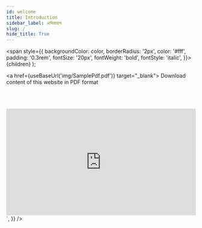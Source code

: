 ```yaml
---
id: welcome
title: Introduction
sidebar_label: अभिवादन
slug: /
hide_title: True
---
```



  <span
    style={{
      backgroundColor: color,
      borderRadius: '2px',
      color: '#fff',
      padding: '0.3rem',
      fontSize: '20px',
      fontWeight: 'bold',
      fontStyle: 'italic',
    }}>
    {children}
  </span>
);

<a href={useBaseUrl('img/SamplePdf.pdf')} target="_blank">
 <Highlight color="#1877F2"> Download content of this website in PDF format </Highlight>
</a>

<br/><br/>

<div
  dangerouslySetInnerHTML={{
    __html: `
	<div style="position: relative; padding-bottom: 56.25%;height: 0;">
		<iframe 
			src="https://www.youtube.com/embed/LuVEObtXJy8" 
			frameborder="0" 
			allowfullscreen="" 
			style=" position: absolute; 
			top: 0px; left: 0px; width: 100%; height: 100%;">
		</iframe>
	</div>
    `,
  }}
/>
